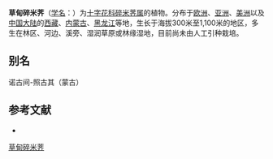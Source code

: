 {{Speciesbox
| image = Cardamine pratensis řeřišnice luční 2.jpg
| genus = Cardamine
| species = pratensis
| authority = [[Carl_Linnaeus|L.]]
}}
'''草甸碎米荠'''（[[学名|学名]]：{{lang|la|''Cardamine pratensis''}}）为[[十字花科|十字花科]][[碎米荠属|碎米荠属]]的植物。分布于[[欧洲|欧洲]]、[[亚洲|亚洲]]、[[美洲|美洲]]以及[[中国大陆|中国大陆]]的[[西藏|西藏]]、[[内蒙古|内蒙古]]、[[黑龙江|黑龙江]]等地，生长于海拔300米至1,100米的地区，多生在林区、河边、溪旁、湿润草原或林缘湿地，目前尚未由人工引种栽培。

== 别名 ==
诺古间-照古其（蒙古）

== 参考文献 ==
<div class="references-small">
* {{cite web| url =http://www.bioinfo.cn/db05/KmzwSpecies.php?action=view&id=5014| title =草甸碎米荠| work =《中国高等植物数据库全库》| publisher =中国科学院微生物研究所| author =昆明植物研究所| accessdate =2009-02-25| deadurl =yes| archiveurl =https://web.archive.org/web/20160305041545/http://www.bioinfo.cn/db05/KmzwSpecies.php?action=view&id=5014| archivedate =2016-03-05}}
</div>

{{藥用植物小作品}}
{{Taxonbar|from=Q27490}}

[[Category:碎米荠属|草甸碎米荠]]